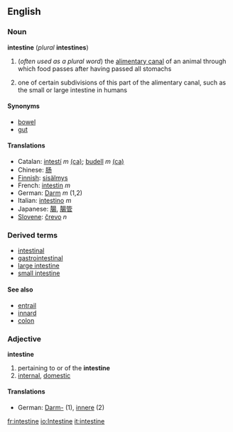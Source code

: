 {{wikipedia}}
==English==
===Noun===
'''intestine''' (''plural'' '''intestines''')
#{{anatomy}} (''often used as a plural word'') the [[alimentary canal]] of an animal through which food passes after having passed all stomachs
#one of certain subdivisions of this part of the alimentary canal, such as the small or large intestine in humans

====Synonyms====
*[[bowel]]
*[[gut]]

====Translations====
*Catalan: [[intestí]] ''m'' [[:ca:intestí|(ca)]]; [[budell]] ''m'' [[:ca:budell|(ca)]] 
*Chinese: [[肠]]
*[[Finnish]]: [[sisälmys]]
*French: [[intestin]] ''m''
*German: [[Darm]] ''m'' (1,2)
*Italian: [[intestino]] ''m''
*Japanese: [[腸]], [[腸管]]
*[[Slovene]]: [[črevo]] ''n''

===Derived terms===
*[[intestinal]]
*[[gastrointestinal]]
*[[large intestine]]
*[[small intestine]]

====See also====
*[[entrail]]
*[[innard]]
*[[colon]]

===Adjective===
'''intestine'''
# pertaining to or of the '''intestine'''
# [[internal]], [[domestic]]

====Translations====
*German: [[Darm-]] (1), [[innere]] (2)

[[fr:intestine]]
[[io:Intestine]]
[[it:intestine]]